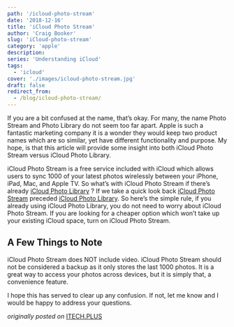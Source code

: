 ```yaml
---
path: '/icloud-photo-stream'
date: '2018-12-16'
title: 'iCloud Photo Stream'
author: 'Craig Booker'
slug: 'iCloud-photo-stream'
category: 'apple'
description:
series: 'Understanding iCloud'
tags:
  - 'icloud'
cover: './images/icloud-photo-stream.jpg'
draft: false
redirect_from:
  - /blog/icloud-photo-stream/
---
```


If you are a bit confused at the name, that’s okay. For many, the name Photo Stream and Photo Library do not seem too far apart. Apple is such a fantastic marketing company it is a wonder they would keep two product names which are so similar, yet have different functionality and purpose. My hope, is that this article will provide some insight into both iCloud Photo Stream versus iCloud Photo Library.

iCloud Photo Stream is a free service included with iCloud which allows users to sync 1000 of your latest photos wirelessly between your iPhone, iPad, Mac, and Apple TV. So what’s with iCloud Photo Stream if there’s already [iCloud Photo Library](https://www.itech.plus/icloud-photo-library) ? If we take a quick look back [iCloud Photo Stream](https://www.itech.plus/icloud-photo-library) preceded [iCloud Photo Library](https://www.itech.plus/icloud-photo-library). So here’s the simple rule, if you already using iCloud Photo Library, you do not need to worry about iCloud Photo Stream. If you are looking for a cheaper option which won’t take up your existing iCloud space, turn on iCloud Photo Stream.

## A Few Things to Note

iCloud Photo Stream does NOT include video. iCloud Photo Stream should not be considered a backup as it only stores the last 1000 photos. It is a great way to access your photos across devices, but it is simply that, a convenience feature.

I hope this has served to clear up any confusion. If not, let me know and I would be happy to address your questions.

_originally posted on_ [ITECH.PLUS](https://www.itech.plus/icloud-photo-stream)
